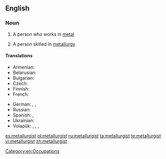 ==English==

===Noun===
{{en-noun}}

# {{dated}} A person who works in [[metal]]
# A person skilled in [[metallurgy]]

====Translations====
{{trans-top|person skilled in metallurgy}}
* Armenian: {{t-|hy|մետաղագործ|tr=metaġagorç}}
* Belarusian: {{t-|be|металург|m|tr=metalúrh}}
* Bulgarian: {{t-|bg|металург|m|tr=metalúrg}}
* Czech: {{t-|cs|metalurg|m}}
* Finnish: {{t+|fi|metallurgi}}
* French: {{t+|fr|métallurgiste|m|f}}
{{trans-mid}}
* German: {{t-|de|Metallurg|m}}, {{t-|de|Metallurge|m}}, {{t-|de|Metallurgin|f}}
* Russian: {{t+|ru|металлург|m|tr=metallúrg}}
* Spanish: {{t-|es|metalúrgico|m|f}}, {{t-|es|metalurgista|m}}
* Ukrainian: {{t-|uk|металург|m|tr=metallúrh|sc=Cyrl}}
* Volapük: {{qualifier|epicene}} {{t+|vo|metalavan}}, {{qualifier|male}} {{t-|vo|himetalavan}}, {{qualifier|female}} {{t-|vo|jimetalavan}}, {{qualifier|collective, epicene}} {{t-|vo|metalavanef}}
{{trans-bottom}}

[[Category:en:Occupations]]

[[es:metallurgist]]
[[pl:metallurgist]]
[[ru:metallurgist]]
[[ta:metallurgist]]
[[te:metallurgist]]
[[vi:metallurgist]]
[[zh:metallurgist]]